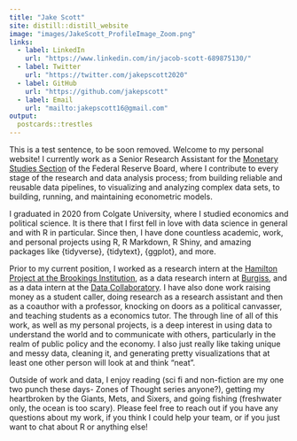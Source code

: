 ```yaml
---
title: "Jake Scott"
site: distill::distill_website
image: "images/JakeScott_ProfileImage_Zoom.png"
links:
  - label: LinkedIn
    url: "https://www.linkedin.com/in/jacob-scott-689875130/"
  - label: Twitter
    url: "https://twitter.com/jakepscott2020"
  - label: GitHub
    url: "https://github.com/jakepscott"
  - label: Email
    url: "mailto:jakepscott16@gmail.com"
output:
  postcards::trestles 
---
```


This is a test sentence, to be soon removed. Welcome to my personal website! I currently work as a Senior Research Assistant for the [Monetary Studies Section](https://www.federalreserve.gov/econres/mams-staff.htm) of the Federal Reserve Board, where I contribute to every stage of the research and data analysis process; from building reliable and reusable data pipelines, to visualizing and analyzing complex data sets, to building, running, and maintaining econometric models. 

I graduated in 2020 from Colgate University, where I studied economics and political science. It is there that I first fell in love with data science in general and with R in particular. Since then, I have done countless academic, work, and personal projects using R, R Markdown, R Shiny, and amazing packages like {tidyverse}, {tidytext}, {ggplot}, and more. 

Prior to my current position, I worked as a research intern at the [Hamilton Project at the Brookings Institution](https://www.hamiltonproject.org/), as a data research intern at [Burgiss](https://www.burgiss.com/), and as a data intern at the [Data Collaboratory](https://www.colgate.edu/about/campus-services-and-resources/data-science-collaboratory). I have also done work raising money as a student caller, doing research as a research assistant and then as a coauthor with a professor, knocking on doors as a political canvasser, and teaching students as a economics tutor. The through line of all of this work, as well as my personal projects, is a deep interest in using data to understand the world and to communicate with others, particularly in the realm of public policy and the economy. I also just really like taking unique and messy data, cleaning it, and generating pretty visualizations that at least one other person will look at and think "neat". 

Outside of work and data, I enjoy reading (sci fi and non-fiction are my one two punch these days- Zones of Thought series anyone?), getting my heartbroken by the Giants, Mets, and Sixers, and going fishing (freshwater only, the ocean is too scary). Please feel free to reach out if you have any questions about my work, if you think I could help your team, or if you just want to chat about R or anything else!
